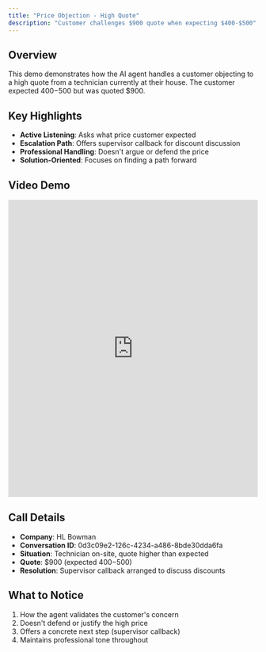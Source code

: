 ```yaml
---
title: "Price Objection - High Quote"
description: "Customer challenges $900 quote when expecting $400-$500"
---
```


## Overview

This demo demonstrates how the AI agent handles a customer objecting to a high quote from a technician currently at their house. The customer expected $400-$500 but was quoted $900.

## Key Highlights

- **Active Listening**: Asks what price customer expected
- **Escalation Path**: Offers supervisor callback for discount discussion
- **Professional Handling**: Doesn't argue or defend the price
- **Solution-Oriented**: Focuses on finding a path forward

## Video Demo

<iframe
  src="https://share.descript.com/embed/2xqyEcd0Coc"
  width="100%"
  height="600"
  frameBorder="0"
  allowFullScreen
  className="rounded-xl"
></iframe>

## Call Details

- **Company**: HL Bowman
- **Conversation ID**: 0d3c09e2-126c-4234-a486-8bde30dda6fa
- **Situation**: Technician on-site, quote higher than expected
- **Quote**: $900 (expected $400-$500)
- **Resolution**: Supervisor callback arranged to discuss discounts

## What to Notice

1. How the agent validates the customer's concern
2. Doesn't defend or justify the high price
3. Offers a concrete next step (supervisor callback)
4. Maintains professional tone throughout